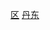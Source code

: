 {{Catnav|頁面分類|...|市辖区|辽宁市辖区}}
{{Catnav|頁面分類|...|辽宁县级行政区|丹东区县市}}
{{Catnav|頁面分類|...|辽宁地级市|丹东|丹东行政区划|丹东区县市}}
[[Category:丹东区县市|区]]
[[Category:辽宁市辖区|丹东]]
{{catmore|振兴区|丹东市振兴区}}